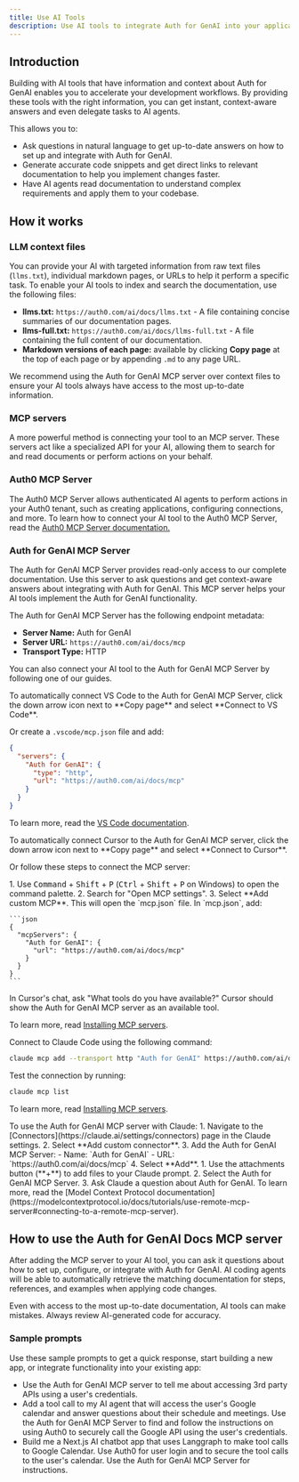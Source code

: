 ```yaml
---
title: Use AI Tools
description: Use AI tools to integrate Auth for GenAI into your application.
---
```

## Introduction
Building with AI tools that have information and context about Auth for GenAI enables you to accelerate your development workflows. By providing these tools with the right information, you can get instant, context-aware answers and even delegate tasks to AI agents.

This allows you to:

- Ask questions in natural language to get up-to-date answers on how to set up and integrate with Auth for GenAI.
- Generate accurate code snippets and get direct links to relevant documentation to help you implement changes faster.
- Have AI agents read documentation to understand complex requirements and apply them to your codebase.

## How it works
### LLM context files
You can provide your AI with targeted information from raw text files (`llms.txt`), individual markdown pages, or URLs to help it perform a specific task. To enable your AI tools to index and search the documentation, use the following files:

- **llms.txt:** `https://auth0.com/ai/docs/llms.txt` - A file containing concise summaries of our documentation pages.
- **llms-full.txt:** `https://auth0.com/ai/docs/llms-full.txt` - A file containing the full content of our documentation.
- **Markdown versions of each page:** available by clicking **Copy page** at the top of each page or by appending `.md` to any page URL.

We recommend using the Auth for GenAI MCP server over context files to ensure your AI tools always have access to the most up-to-date information.

### MCP servers
A more powerful method is connecting your tool to an MCP server. These servers act like a specialized API for your AI, allowing them to search for and read documents or perform actions on your behalf.

### Auth0 MCP Server
The Auth0 MCP Server allows authenticated AI agents to perform actions in your Auth0 tenant, such as creating applications, configuring connections, and more. To learn how to connect your AI tool to the Auth0 MCP Server, read the [Auth0 MCP Server documentation.](https://auth0.com/docs/get-started/auth0-mcp-server)

### Auth for GenAI MCP Server
The Auth for GenAI MCP Server provides read-only access to our complete documentation. Use this server to ask questions and get context-aware answers about integrating with Auth for GenAI. This MCP server helps your AI tools implement the Auth for GenAI functionality.

The Auth for GenAI MCP Server has the following endpoint metadata:

- **Server Name:** Auth for GenAI
- **Server URL:** `https://auth0.com/ai/docs/mcp`
- **Transport Type:** HTTP

You can also connect your AI tool to the Auth for GenAI MCP Server by following one of our guides.

<Tabs>
<Tab title="VS Code">
<Tip>To automatically connect VS Code to the Auth for GenAI MCP Server, click the down arrow icon next to **Copy page** and select **Connect to VS Code**.</Tip>

Or create a `.vscode/mcp.json` file and add:

```json
{
  "servers": {
    "Auth for GenAI": {
      "type": "http",
      "url": "https://auth0.com/ai/docs/mcp"
    }
  }
}
```

To learn more, read the [VS Code documentation](https://code.visualstudio.com/docs/copilot/chat/mcp-servers).
</Tab>

<Tab title="Cursor">
<Tip>To automatically connect Cursor to the Auth for GenAI MCP server, click the down arrow icon next to **Copy page** and select **Connect to Cursor**.</Tip>

Or follow these steps to connect the MCP server:

<Steps>
  <Step title="Open MCP settings">
    1. Use <kbd>Command</kbd> + <kbd>Shift</kbd> + <kbd>P</kbd> (<kbd>Ctrl</kbd> + <kbd>Shift</kbd> + <kbd>P</kbd> on Windows) to open the command palette.
    2. Search for "Open MCP settings".
    3. Select **Add custom MCP**. This will open the `mcp.json` file.
  </Step>
  <Step title="Configure the Auth for GenAI MCP server">
    In `mcp.json`, add:

    ```json
    {
      "mcpServers": {
        "Auth for GenAI": {
          "url": "https://auth0.com/ai/docs/mcp"
        }
      }
    }
    ```
  </Step>
  <Step title="Test the connection">
    In Cursor's chat, ask "What tools do you have available?" Cursor should show the Auth for GenAI MCP server as an available tool.
  </Step>
</Steps>

To learn more, read [Installing MCP servers](https://docs.cursor.com/en/context/mcp#installing-mcp-servers).
</Tab>

<Tab title="Claude Code">
Connect to Claude Code using the following command:

```bash
claude mcp add --transport http "Auth for GenAI" https://auth0.com/ai/docs/mcp
```

Test the connection by running:

```bash
claude mcp list
```

To learn more, read [Installing MCP servers](https://docs.anthropic.com/en/docs/claude-code/mcp#installing-mcp-servers).
</Tab>

<Tab title="Claude">
To use the Auth for GenAI MCP server with Claude:
<Steps>
  <Step title="Add the Auth for GenAI MCP server to Claude">
    1. Navigate to the [Connectors](https://claude.ai/settings/connectors) page in the Claude settings. 
    2. Select **Add custom connector**.
    3. Add the Auth for GenAI MCP Server:
      - Name: `Auth for GenAI`
      - URL: `https://auth0.com/ai/docs/mcp`
    4. Select **Add**.
  </Step>
  <Step title="Access the MCP server in your chat">
    1. Use the attachments button (**+**) to add files to your Claude prompt.
    2. Select the Auth for GenAI MCP Server.
    3. Ask Claude a question about Auth for GenAI.
  </Step>
</Steps>
To learn more, read the [Model Context Protocol documentation](https://modelcontextprotocol.io/docs/tutorials/use-remote-mcp-server#connecting-to-a-remote-mcp-server).
</Tab>
</Tabs>

## How to use the Auth for GenAI Docs MCP server
After adding the MCP server to your AI tool, you can ask it questions about how to set up, configure, or integrate with Auth for GenAI. AI coding agents will be able to automatically retrieve the matching documentation for steps, references, and examples when applying code changes. 

<Note>Even with access to the most up-to-date documentation, AI tools can make mistakes. Always review AI-generated code for accuracy.</Note>

### Sample prompts
Use these sample prompts to get a quick response, start building a new app, or integrate functionality into your existing app:

- Use the Auth for GenAI MCP server to tell me about accessing 3rd party APIs using a user's credentials.
- Add a tool call to my AI agent that will access the user's Google calendar and answer questions about their schedule and meetings. Use the Auth for GenAI MCP Server to find and follow the instructions on using Auth0 to securely call the Google API using the user's credentials.
- Build me a Next.js AI chatbot app that uses Langgraph to make tool calls to Google Calendar. Use Auth0 for user login and to secure the tool calls to the user's calendar. Use the Auth for GenAI MCP Server for instructions.